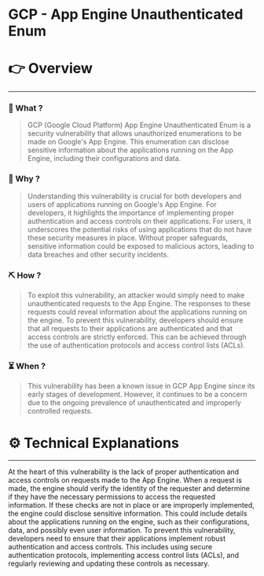 # GCP - App Engine Unauthenticated Enum


# 👉 Overview

---

### 👀 What ?

> GCP (Google Cloud Platform) App Engine Unauthenticated Enum is a security vulnerability that allows unauthorized enumerations to be made on Google's App Engine. This enumeration can disclose sensitive information about the applications running on the App Engine, including their configurations and data.
> 

### 🧐 Why ?

> Understanding this vulnerability is crucial for both developers and users of applications running on Google's App Engine. For developers, it highlights the importance of implementing proper authentication and access controls on their applications. For users, it underscores the potential risks of using applications that do not have these security measures in place. Without proper safeguards, sensitive information could be exposed to malicious actors, leading to data breaches and other security incidents.
> 

### ⛏️ How ?

> To exploit this vulnerability, an attacker would simply need to make unauthenticated requests to the App Engine. The responses to these requests could reveal information about the applications running on the engine. To prevent this vulnerability, developers should ensure that all requests to their applications are authenticated and that access controls are strictly enforced. This can be achieved through the use of authentication protocols and access control lists (ACLs).
> 

### ⏳ When ?

> This vulnerability has been a known issue in GCP App Engine since its early stages of development. However, it continues to be a concern due to the ongoing prevalence of unauthenticated and improperly controlled requests.
> 

# ⚙️ Technical Explanations

---

At the heart of this vulnerability is the lack of proper authentication and access controls on requests made to the App Engine. When a request is made, the engine should verify the identity of the requester and determine if they have the necessary permissions to access the requested information. If these checks are not in place or are improperly implemented, the engine could disclose sensitive information. This could include details about the applications running on the engine, such as their configurations, data, and possibly even user information. To prevent this vulnerability, developers need to ensure that their applications implement robust authentication and access controls. This includes using secure authentication protocols, implementing access control lists (ACLs), and regularly reviewing and updating these controls as necessary.
